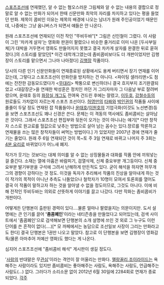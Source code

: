 [[스포츠조선]]에 연재했던, 알 수 없는 혐오스러운 그림체와 알 수 없는 내용의 결합으로 정말로 알 수 없는 만화가 되어서 한때 신문만화 최악의 자리를 차지하고 있다는 평을 들었던 만화. 제목이 콤비인 이유는 제목의 배경에 나오는 남녀가 원래 주인공이었기 때문인데, 나중에는 그냥 옴니버스가 되면서 얘들은 안 나온다.

원래 스포츠조선에 연재되던 이전 작인 "뚜비두바"[* 그림은 신인철이 그렸다. 이 사람이 그린 '차카게 살자'는 영화화 판권이 팔렸으나 비슷한 줄거리로 이미 나온 [두사부일체]가 대박을 거두면서 영화도 만들어지지 못했고 결국 차카게 살자를 완결한 뒤로 묻혀졌다.]의 스토리를 맡았던[* 이건 대학개그였는데 좀비콤비보다도 더 개판이었지만 김행장이 스토리를 맡으면서 그나마 나아졌다] [[김행장]] 작품이다.

당시의 다른 인기 신문만화들이 연재종료된 상황에서도 용케 버티면서 장기 연재를 이어갔는데, 그렇다고 스포츠조선이 만화란을 방치하는 건 아니다. <파이팅 샐러리맨>도 첨에는 잔잔한 감동모드였다가 <[[무대리]]> 짝퉁으로 변신하더니 결국 흐지부지 조기완결되었고 <대갈장군>을 연재한 박성훈은 정치인 까던 거 그리자마자 그 다음날 부로 잘려버렸으며, 윤태호 등의 [[화장실 개그]]도 전여옥 건드린 후에는 잘렸고, [[이두호]], [[강철수]]등의 원로들도 가차없이 자르는게 스포츠 조선이다. [[허영만]]의 [[타짜]]와 [[박인권]]의 작품들 사이에 줄줄이 두달 정도 연재된 잡 작품들이나 [[윤태호]]/[[이원호]]의 기업극화(이것도 노선변경)등을 보면 스포츠조선도 꽤나 신경은 쓴다. 문제는 이 격동의 역사에도 좀비콤비는 살아남은 것이다. 그래서 스포츠조선 편집부와 뒷돈이 오가는 것이 아니냐는 얘기[* 다만 창작자 스스로 원고료를 헐값으로 낮추는 방법으로 살아 남는 꼼수는 있다.쟝르를 막론하고 연재물을 쓰는 많은 창작자들이 써먹는 방법이다.] 가 있었지만 2007년 경에 연재가 줄기는 줄었다. 원래 주 6일 연재되던 것이 목~토 주 3일 연재로 바뀌고 나머지 주 3회는 [[4분 요리]]로 바뀌었다가 어느새 폐지.

작가가 웃기는 것보다는 대체 의미를 알 수 없는 상징물들과 대화를 작품 안에 끼워넣는 걸 즐긴다. 소재는 열에 아홉은 바람피기, 검열삭제, 신체 중요부분 개그등이다. 신체 중요부분 발기부분을 구석에 그려서 난해하게 만든적도 있다. 굳이 해석을 하자면 허무개그의 경향이 강하다는 것 정도. 
이것을 독자가 추리해서 작품의 진상을 알아내게 하는 것이 작가의 목적이 아니냔 추측도 나돌았으나 철학자가 10명이 모여서 토론회를 열어도 결국 이 작품이 말하고자 하는 것을 알아낼 수 없을 정도이므로, 그것도 아니다. 이에 비해 전작인 뚜비두바는 의외로 산뜻하게 이야기를 끌고 나갔다. 다만 작화는 좀비콤비가 개판이다.

어떻게든 단행본이 출판된 경력이 있다....물론 얼마나 팔렸을지는 의문이지만. 도서 설명에는 큰 인기를 끌어 ''''좀콤폐인''''이라는 네티즌층을 만들었다고 되어있는데, 검색 사이트에서 '좀콤폐인'으로 검색해보면 단행본의 소개 설명에 쓰인 것 외로 그 누구도 이런 단어를 쓴 흔적이 없다(....)[* 모 까페에서는 농담으로 조선일보 사장이 그리는 만화라고도 한다] 결국 단행본은 1권만 나오고 말았다. 참고로 이 단행본을 보면 김행장이 영화감독(물론 아마추어 저예산 영화)도 했다는 게 나온다.

심지어 스포츠조선에 "좀비콤비 해석" 게시판이 생길 정도다.

'[[사랑]]의 반대말은 무[[관심]]'이라는 격언이 잘 어울리는 만화다. [[멜랑꼴리]],[[조이라이드]]는 욕해주는 사람이라도 있지만 좀비콤비는 좋아해주는 사람도, 욕해주는 사람도, 언급해주는 사람도(...) 없다. 그러다가 소리소문 없이 2012년 6월 30일에 2284회로 연재가 종료되었다. 
[[각주]]
